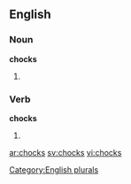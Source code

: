 
==English==

===Noun===
'''chocks'''

# {{plural of |[[chock]]}}

===Verb===
'''chocks'''

# {{third-person singular of|[[chock]]}}

[[Category:English plurals]]

[[ar:chocks]]
[[sv:chocks]]
[[vi:chocks]]